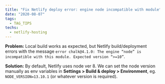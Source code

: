 ```yaml
---
title: "Fix Netlify deploy error: engine node incompatible with module"
date: "2020-08-07"
tags:
  - TAG_TIPS
techs:
  - netlify-hosting
---
```


**Problem:** Local build works as expected, but Netlify build/deployment errors with the message `error chalk@4.1.0: The engine “node” is incompatible with this module. Expected version “>=10”`.

**Solution:** By default, Netlify uses node ver 8. We can set the node version manually as env variables in **Settings > Build & deploy > Environment**, eg. `NODE_VERSION=13.10.1` (or whatever version is required).
